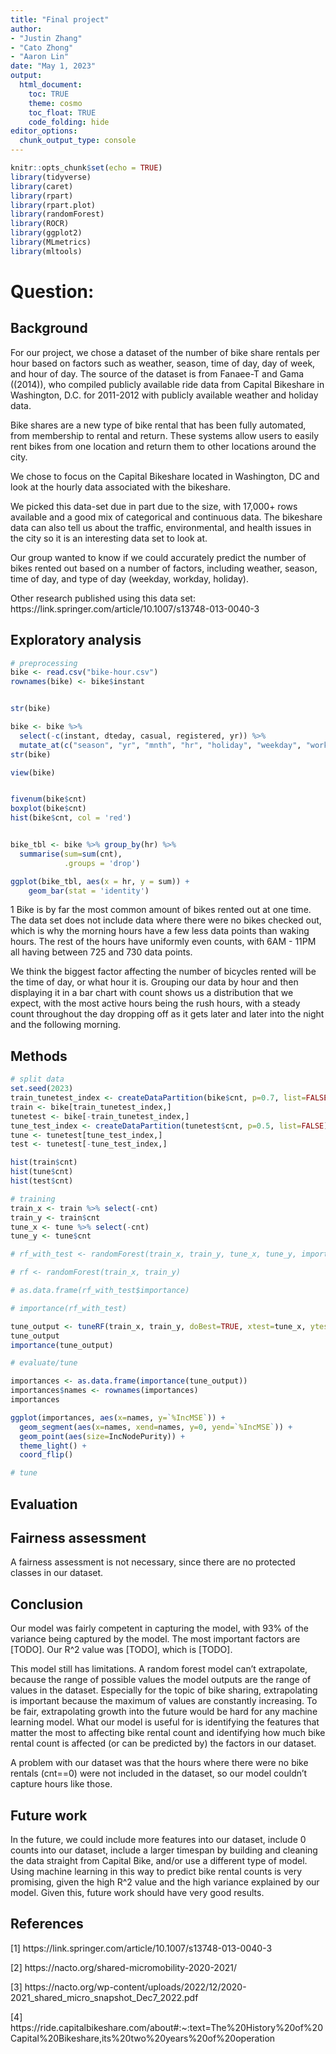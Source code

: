 ```yaml
---
title: "Final project"
author: 
- "Justin Zhang"
- "Cato Zhong"
- "Aaron Lin"
date: "May 1, 2023"
output:
  html_document:
    toc: TRUE
    theme: cosmo
    toc_float: TRUE
    code_folding: hide
editor_options: 
  chunk_output_type: console
---
```


```r
knitr::opts_chunk$set(echo = TRUE)
library(tidyverse)
library(caret)
library(rpart)
library(rpart.plot)
library(randomForest)
library(ROCR)
library(ggplot2)
library(MLmetrics)
library(mltools)
```
<!-- Phase 1: Idea Development --> 
# Question:
## Background
For our project, we chose a dataset of the number of bike share rentals per hour based on factors such as weather, season, time of day, day of week, and hour of day. The source of the dataset is from Fanaee-T and Gama ((2014)), who compiled publicly available ride data from Capital Bikeshare in Washington, D.C. for 2011-2012 with publicly available weather and holiday data. 

Bike shares are a new type of bike rental that has been fully automated, from membership to rental and return. These systems allow users to easily rent bikes from one location and return them to other locations around the city.

We chose to focus on the Capital Bikeshare located in Washington, DC and look at the hourly data associated with the bikeshare.

We picked this data-set due in part due to the size, with 17,000+ rows available and a good mix of categorical and continuous data. The bikeshare data can also tell us about the traffic, environmental, and health issues in the city so it is an interesting data set to look at.

Our group wanted to know if we could accurately predict the number of bikes rented out based on a number of factors, including weather, season, time of day, and type of day (weekday, workday, holiday).

Other research published using this data set:
https://link.springer.com/article/10.1007/s13748-013-0040-3


<!-- Phase 2: Data Prep & Problem Exploration --> 
## Exploratory analysis
```r

# preprocessing
bike <- read.csv("bike-hour.csv")
rownames(bike) <- bike$instant


str(bike)

bike <- bike %>% 
  select(-c(instant, dteday, casual, registered, yr)) %>% 
  mutate_at(c("season", "yr", "mnth", "hr", "holiday", "weekday", "workingday", "weathersit"), as.factor)
str(bike)

view(bike)


fivenum(bike$cnt)
boxplot(bike$cnt)
hist(bike$cnt, col = 'red')


bike_tbl <- bike %>% group_by(hr) %>% 
  summarise(sum=sum(cnt),
            .groups = 'drop')

ggplot(bike_tbl, aes(x = hr, y = sum)) +
    geom_bar(stat = 'identity')
```
1 Bike is by far the most common amount of bikes rented out at one time. The data set does not include data where there were no bikes checked out, which is why the morning hours have a few less data points than waking hours. The rest of the hours have uniformly even counts, with 6AM - 11PM all having between 725 and 730 data points. 

We think the biggest factor affecting the number of bicycles rented will be the time of day, or what hour it is. Grouping our data by hour and then displaying it in a bar chart with count shows us a distribution that we expect, with the most active hours being the rush hours, with a steady count throughout the day dropping off as it gets later and later into the night and the following morning.

<!-- Phase 3: Solution Development --> 
## Methods
```r

# split data
set.seed(2023)
train_tunetest_index <- createDataPartition(bike$cnt, p=0.7, list=FALSE)
train <- bike[train_tunetest_index,]
tunetest <- bike[-train_tunetest_index,]
tune_test_index <- createDataPartition(tunetest$cnt, p=0.5, list=FALSE)
tune <- tunetest[tune_test_index,]
test <- tunetest[-tune_test_index,]

hist(train$cnt)
hist(tune$cnt)
hist(test$cnt)

```

```r

# training
train_x <- train %>% select(-cnt)
train_y <- train$cnt
tune_x <- tune %>% select(-cnt)
tune_y <- tune$cnt

# rf_with_test <- randomForest(train_x, train_y, tune_x, tune_y, importance=TRUE)

# rf <- randomForest(train_x, train_y)

# as.data.frame(rf_with_test$importance)

# importance(rf_with_test)

tune_output <- tuneRF(train_x, train_y, doBest=TRUE, xtest=tune_x, ytest=tune_y, importance=TRUE)
tune_output
importance(tune_output)
```

```r
# evaluate/tune

importances <- as.data.frame(importance(tune_output))
importances$names <- rownames(importances)
importances

ggplot(importances, aes(x=names, y=`%IncMSE`)) +
  geom_segment(aes(x=names, xend=names, y=0, yend=`%IncMSE`)) +
  geom_point(aes(size=IncNodePurity)) +
  theme_light() + 
  coord_flip()

```

```r
# tune
```
## Evaluation
## Fairness assessment
A fairness assessment is not necessary, since there are no protected classes in our dataset.

<!-- Phase 4: Solution Deployment --> 
## Conclusion
Our model was fairly competent in capturing the model, with 93% of the variance being captured by the model. The most important factors are [TODO]. Our R^2 value was [TODO], which is [TODO].

This model still has limitations. A random forest model can't extrapolate, because the range of possible values the model outputs are the range of values in the dataset. Especially for the topic of bike sharing, extrapolating is important because the maximum of values are constantly increasing. To be fair, extrapolating growth into the future would be hard for any machine learning model. What our model is useful for is identifying the features that matter the most to affecting bike rental count and identifying how much bike rental count is affected (or can be predicted by) the factors in our dataset. 

A problem with our dataset was that the hours where there were no bike rentals (cnt==0) were not included in the dataset, so our model couldn't capture hours like those. 

## Future work
In the future, we could include more features into our dataset, include 0 counts into our dataset, include a larger timespan by building and cleaning the data straight from Capital Bike, and/or use a different type of model. Using machine learning in this way to predict bike rental counts is very promising, given the high R^2 value and the high variance explained by our model. Given this, future work should have very good results. 

## References 
[1] https://link.springer.com/article/10.1007/s13748-013-0040-3

[2] https://nacto.org/shared-micromobility-2020-2021/

[3] https://nacto.org/wp-content/uploads/2022/12/2020-2021_shared_micro_snapshot_Dec7_2022.pdf

[4] https://ride.capitalbikeshare.com/about#:~:text=The%20History%20of%20Capital%20Bikeshare,its%20two%20years%20of%20operation




